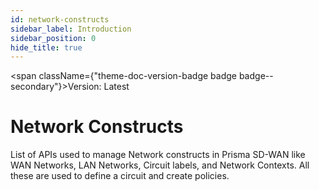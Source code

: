 ```yaml
---
id: network-constructs
sidebar_label: Introduction
sidebar_position: 0
hide_title: true
---
```



<span className={"theme-doc-version-badge badge badge--secondary"}>Version: Latest</span>

# Network Constructs



List of APIs used to manage Network constructs in Prisma SD-WAN like WAN Networks, LAN Networks, Circuit labels, and Network Contexts. All these are used to define a circuit and create policies.


      